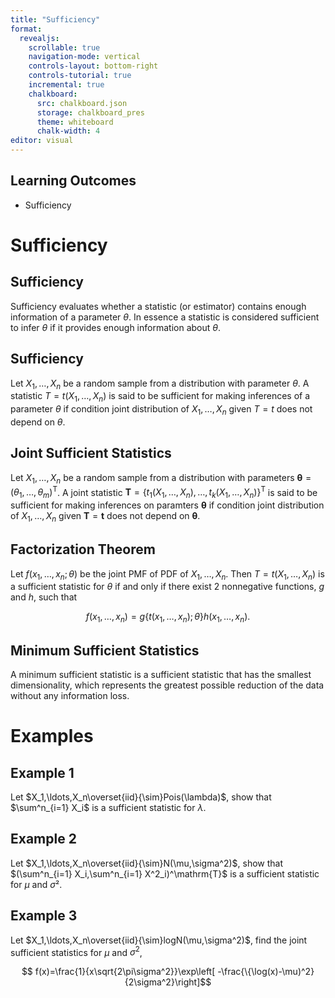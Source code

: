 ```yaml
---
title: "Sufficiency"
format:
  revealjs:
    scrollable: true
    navigation-mode: vertical
    controls-layout: bottom-right
    controls-tutorial: true
    incremental: true 
    chalkboard:
      src: chalkboard.json
      storage: chalkboard_pres
      theme: whiteboard
      chalk-width: 4
editor: visual
---
```


## Learning Outcomes

-   Sufficiency

# Sufficiency

## Sufficiency

Sufficiency evaluates whether a statistic (or estimator) contains enough information of a parameter $\theta$. In essence a statistic is considered sufficient to infer $\theta$ if it provides enough information about $\theta$.

## Sufficiency

Let $X_1,\ldots,X_n$ be a random sample from a distribution with parameter $\theta$. A statistic $T=t(X_1,\ldots,X_n)$ is said to be sufficient for making inferences of a parameter $\theta$ if condition joint distribution of $X_1,\ldots,X_n$ given $T=t$ does not depend on $\theta$.

## Joint Sufficient Statistics

Let $X_1,\ldots,X_n$ be a random sample from a distribution with parameters $\boldsymbol\theta=(\theta_1,\ldots,\theta_m)^\mathrm{T}$. A joint statistic $\boldsymbol T=\left\{t_1(X_1,\ldots,X_n),\ldots ,t_k(X_1,\ldots,X_n)\right\}^\mathrm{T}$ is said to be sufficient for making inferences on paramters $\boldsymbol \theta$ if condition joint distribution of $X_1,\ldots,X_n$ given $\boldsymbol T=\boldsymbol t$ does not depend on $\boldsymbol \theta$.

## Factorization Theorem

Let $f(x_1, \ldots, x_n;\theta)$ be the joint PMF of PDF of $X_1, \ldots,X_n$. Then $T=t(X_1,\ldots,X_n)$ is a sufficient statistic for $\theta$ if and only if there exist 2 nonnegative functions, $g$ and $h$, such that

$$
f(x_1,\ldots,x_n) = g\{t(x_1,\ldots,x_n);\theta\}h(x_1,\ldots,x_n).
$$

## Minimum Sufficient Statistics

A minimum sufficient statistic is a sufficient statistic that has the smallest dimensionality, which represents the greatest possible reduction of the data without any information loss.

# Examples

## Example 1

Let $X_1,\ldots,X_n\overset{iid}{\sim}Pois(\lambda)$, show that $\sum^n_{i=1} X_i$ is a sufficient statistic for $\lambda$.

## Example 2

Let $X_1,\ldots,X_n\overset{iid}{\sim}N(\mu,\sigma^2)$, show that $(\sum^n_{i=1} X_i,\sum^n_{i=1} X^2_i)^\mathrm{T}$ is a sufficient statistic for $\mu$ and $\sigma²$.

## Example 3

Let $X_1,\ldots,X_n\overset{iid}{\sim}logN(\mu,\sigma^2)$, find the joint sufficient statistics for $\mu$ and $\sigma^2$,

$$
f(x)=\frac{1}{x\sqrt{2\pi\sigma^2}}\exp\left[
-\frac{\{\log(x)-\mu)^2}{2\sigma^2}\right]$$
